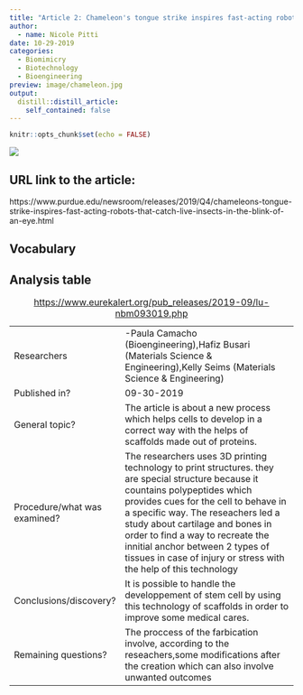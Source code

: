 ```yaml
---
title: "Article 2: Chameleon's tongue strike inspires fast-acting robots that catch live insects in the blink of an eye"
author: 
  - name: Nicole Pitti 
date: 10-29-2019
categories:
  - Biomimicry
  - Biotechnology
  - Bioengineering
preview: image/chameleon.jpg
output:
  distill::distill_article:
    self_contained: false
---
```


```r
knitr::opts_chunk$set(echo = FALSE)
```


![](https://i.ytimg.com/vi/G_Yg0yWDCgU/maxresdefault.jpg)

## URL link to the article:
https://www.purdue.edu/newsroom/releases/2019/Q4/chameleons-tongue-strike-inspires-fast-acting-robots-that-catch-live-insects-in-the-blink-of-an-eye.html

## Vocabulary


## Analysis table 

|                              |                                                                     |
| ---------------------------- | ------------------------------------------------------------------- |
| Researchers                  | -Paula Camacho (Bioengineering),Hafiz Busari (Materials Science & Engineering),Kelly Seims (Materials Science & Engineering)                        |
| Published in?                | 09-30-2019                                                       |
| General topic?               | The article is about a new process which helps cells to develop in a correct way with the helps of scaffolds made out of proteins.                      |
| Procedure/what was examined? | The researchers uses 3D printing technology to print structures. they are special structure because it countains polypeptides which provides cues for the cell to behave in a specific way. The reseachers led a study about cartilage and bones in order to find a way to recreate the innitial anchor between 2 types of tissues in case of injury or stress with the help of this technology|
| Conclusions/discovery?       |  It is possible to handle the developpement of stem cell by using this technology of scaffolds in order to improve some medical cares.     |
| Remaining questions?         | The proccess of the farbication involve, according to the reseachers,some modifications after the creation which can also involve unwanted outcomes |

:
<https://www.eurekalert.org/pub_releases/2019-09/lu-nbm093019.php>
